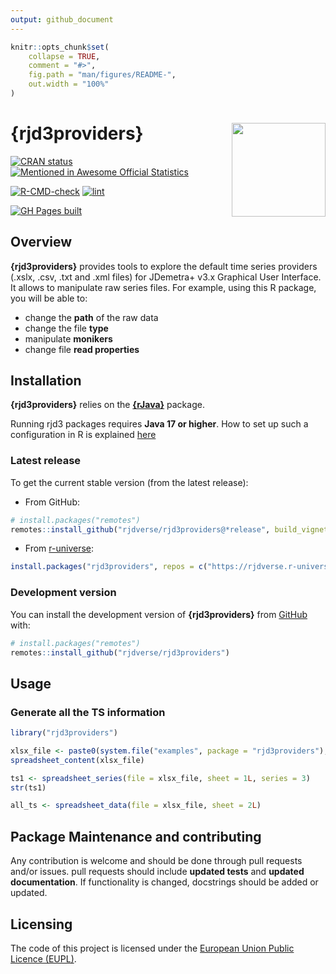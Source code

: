 ```yaml
---
output: github_document
---
```


<!-- README.md is generated from README.Rmd. Please edit that file -->

```r
knitr::opts_chunk$set(
    collapse = TRUE,
    comment = "#>",
    fig.path = "man/figures/README-",
    out.width = "100%"
)
```

# {rjd3providers} <a href="https://rjdverse.github.io/rjd3providers/"><img src="man/figures/logo.png" align="right" height="150" style="float:right; height:150px;"/></a>

<!-- badges: start -->
[![CRAN status](https://www.r-pkg.org/badges/version/rjd3providers)](https://CRAN.R-project.org/package=rjd3providers)
[![Mentioned in Awesome Official Statistics ](https://awesome.re/mentioned-badge.svg)](http://www.awesomeofficialstatistics.org)

[![R-CMD-check](https://github.com/rjdverse/rjd3providers/actions/workflows/R-CMD-check.yaml/badge.svg)](https://github.com/rjdverse/rjd3providers/actions/workflows/R-CMD-check.yaml)
[![lint](https://github.com/rjdverse/rjd3providers/actions/workflows/lint.yaml/badge.svg)](https://github.com/rjdverse/rjd3providers/actions/workflows/lint.yaml)

[![GH Pages built](https://github.com/rjdverse/rjd3providers/actions/workflows/pkgdown.yaml/badge.svg)](https://github.com/rjdverse/rjd3providers/actions/workflows/pkgdown.yaml)
<!-- badges: end -->


## Overview

**{rjd3providers}** provides tools to explore the default time series providers (.xslx, .csv, .txt and .xml files) for JDemetra+ v3.x Graphical User Interface. It allows to manipulate raw series files. For example, using this R package, you will be able to:

- change the **path** of the raw data
- change the file **type**
- manipulate **monikers**
- change file **read properties**


## Installation

**{rjd3providers}** relies on the [**{rJava}**](https://cran.r-project.org/web/packages/rJava/index.html) package.

Running rjd3 packages requires **Java 17 or higher**. How to set up such a configuration in R is explained [here](https://jdemetra-new-documentation.netlify.app/#Rconfig) 


### Latest release

To get the current stable version (from the latest release):

- From GitHub:

```r
# install.packages("remotes")
remotes::install_github("rjdverse/rjd3providers@*release", build_vignettes = TRUE)
```

- From [r-universe](https://rjdverse.r-universe.dev/rjd3providers):

```r
install.packages("rjd3providers", repos = c("https://rjdverse.r-universe.dev", "https://cloud.r-project.org"))
```

### Development version

You can install the development version of **{rjd3providers}** from [GitHub](https://github.com/) with:

```r
# install.packages("remotes")
remotes::install_github("rjdverse/rjd3providers")
```


## Usage

### Generate all the TS information 

``` r
library("rjd3providers")

xlsx_file <- paste0(system.file("examples", package = "rjd3providers"), "/Insee.xlsx")
spreadsheet_content(xlsx_file)

ts1 <- spreadsheet_series(file = xlsx_file, sheet = 1L, series = 3)
str(ts1)

all_ts <- spreadsheet_data(file = xlsx_file, sheet = 2L)
```


## Package Maintenance and contributing

Any contribution is welcome and should be done through pull requests and/or issues.
pull requests should include **updated tests** and **updated documentation**. If functionality is changed, docstrings should be added or updated.


## Licensing

The code of this project is licensed under the [European Union Public Licence (EUPL)](https://joinup.ec.europa.eu/collection/eupl/eupl-text-eupl-12).
